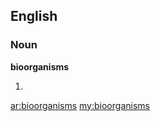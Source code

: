 ==English==

===Noun===
'''bioorganisms'''

# {{plural of|bioorganism}}

[[ar:bioorganisms]]
[[my:bioorganisms]]